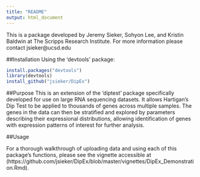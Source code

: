 ```yaml
---
title: "README"
output: html_document
---
```

This is a package developed by Jeremy Sieker, Sohyon Lee, and Kristin Baldwin at The Scripps Research Institute. For more information please contact jsieker@ucsd.edu  

##Installation
Using the 'devtools' package:
```r
install.packages("devtools")
library(devtools)
install_github("jsieker/DipEx")
```
  
##Purpose
This is an extension of the 'diptest' package specifically developed for use on large RNA sequencing datasets. It allows Hartigan's Dip Test to be applied to thousands of genes across multiple samples. The genes in the data can then be stratified and explored by parameters describing their expressional distributions, allowing identification of genes with expression patterns of interest for further analysis.

##Usage

For a thorough walkthrough of uploading data and using each of this package's functions, please see the vignette accessible at (https://github.com/jsieker/DipEx/blob/master/vignettes/DipEx_Demonstration.Rmd).

